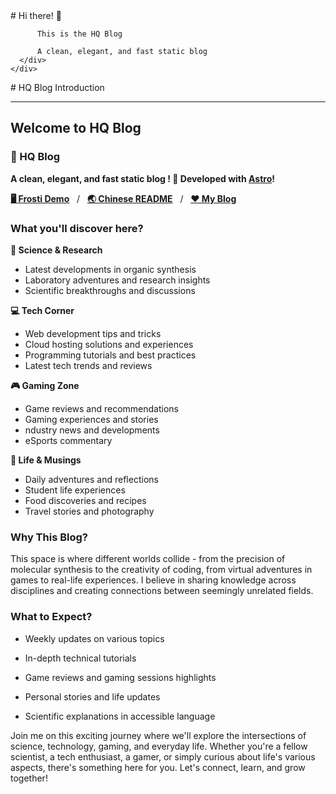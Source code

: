 
<BaseLayout title="Home">
  <BaseCard title="Home">
    <div class="flex">
      <div class="p-6">
          # Hi there! 👋

          This is the HQ Blog

          A clean, elegant, and fast static blog
      </div>
    </div>

  </BaseCard>

  <BaseCard title="Home" image="/index.webp">
# HQ Blog Introduction

---

## Welcome to HQ Blog 

### 🧊 HQ Blog

**A clean, elegant, and fast static blog ! 🚀 Developed with [Astro](https://astro.build/)!**

[**🖥️ Frosti Demo**](https://frosti.saroprock.com)&nbsp;&nbsp;&nbsp;/&nbsp;&nbsp;&nbsp;[**🌏 Chinese README**](https://github.com/EveSunMaple/Frosti/blob/main/README.zh-CN.md)&nbsp;&nbsp;&nbsp;/&nbsp;&nbsp;&nbsp;[**❤️ My Blog**](https://www.saroprock.com)

### What you'll discover here?

**🧪 Science & Research**
- Latest developments in organic synthesis
- Laboratory adventures and research insights
- Scientific breakthroughs and discussions

**💻 Tech Corner**
- Web development tips and tricks
- Cloud hosting solutions and experiences
- Programming tutorials and best practices
- Latest tech trends and reviews

**🎮 Gaming Zone**
- Game reviews and recommendations
- Gaming experiences and stories
- ndustry news and developments
- eSports commentary

**📝 Life & Musings**
- Daily adventures and reflections
- Student life experiences
- Food discoveries and recipes
- Travel stories and photography

### Why This Blog?

This space is where different worlds collide - from the precision of molecular synthesis to the creativity of coding, from virtual adventures in games to real-life experiences. I believe in sharing knowledge across disciplines and creating connections between seemingly unrelated fields.

### What to Expect?

- Weekly updates on various topics

- In-depth technical tutorials

- Game reviews and gaming sessions highlights

- Personal stories and life updates

- Scientific explanations in accessible language


Join me on this exciting journey where we'll explore the intersections of science, technology, gaming, and everyday life. Whether you're a fellow scientist, a tech enthusiast, a gamer, or simply curious about life's various aspects, there's something here for you.
Let's connect, learn, and grow together!


  </BaseCard>
</BaseLayout>
